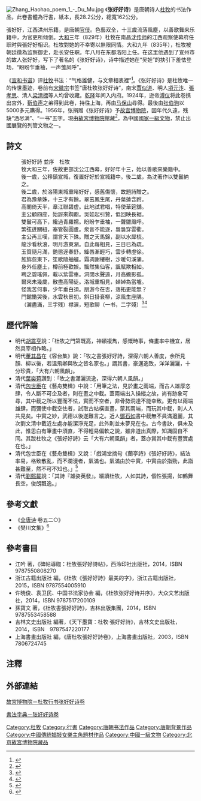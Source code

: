 [[File:Zhang_Haohao_poem_1_-_Du_Mu.jpg|thumb]]
《'''张好好诗'''》是唐朝诗人[[杜牧|杜牧]]的书法作品，此卷書體為行書，紙本，長28.2公分，總寬162公分。

張好好，江西洪州乐籍，是唐朝[[官伎|官伎]]。色藝双全，十三歲流落風塵，以善歌舞来乐籍中，为官吏所倾倒。[[大和_(唐朝)|大和]]三年（829年）杜牧在南昌[[沈传师|沈传师]]的江西观察使幕府任职时與張好好相识。杜牧對她的不幸寄以無限同情。大和九年（835年），杜牧被朝廷徵為监察御史，赴长安任职。年八月在东都洛阳上任。在这里他遇到了宣州市的故人张好好，写下了著名的《张好好诗》，诗中描述她在“吴娃”的扶引下羞怯登场，“盼盼乍垂袖，一声雏凤呼”。

《[[宣和书谱|宣和书谱]]》评[[杜牧|杜牧]]书法：“气格雄健，与文章相表裡”<ref>{{cite wikisource|title=宣和書譜|date=|wslanguage=zh|wslink=宣和書譜}}</ref>。《张好好诗》是杜牧唯一的传世墨迹，卷前有[[宋徽宗|宋徽宗]]书签“唐杜牧张好好诗”，南宋[[賈似道|賈似道]]、明人[[項元汴|項元汴]]、[[張孝思|張孝思]]、清人[[梁清標|梁清標]]等人均曾收藏。[[乾隆|乾隆]]年间入内府。1924年，逊帝[[溥仪|溥仪]]将此卷携出宫外，[[靳伯声|靳伯声]]之弟得到此卷，持往上海，再由[[马保山|马保山]]尋得。最後由[[张伯驹|张伯驹]]以5000多元購得。1956年，张捐赠《张好好诗》予[[故宫博物院|故宫博物院]]，因年代久遠，残缺“洒尽满”、“一书”五字。現由[[故宮博物院_(北京)|故宮博物院]]館藏<ref>{{Cite web |url=http://www.dpm.org.cn/collection/handwriting/234562.html |title=故宮博物院－杜牧行书《张好好诗卷》 |access-date=2017-07-30 |archive-date=2020-08-24 |archive-url=https://web.archive.org/web/20200824044306/https://www.dpm.org.cn/collection/handwriting/234562.html |dead-url=no }}</ref>，為中國[[國家一級文物|國家一級文物]]，禁止出國展覽的列管文物之一。

==詩文==
:張好好詩 並序　杜牧　
:牧大和三年，佐故吏部沈公江西幕，好好年十三，始以善歌來樂籍中。
:後一歲，公移鎮宣城，復置好好於宣城籍中。後二歲，為沈著作以雙鬟納之。
:後二歲，於洛陽東城重睹好好，感舊傷懷，故題詩贈之。
:君為豫章姝，十三才有餘。翠茁鳳生尾，丹葉蓮含跗。
:高閣倚天半，章江聯碧虚。此地試君唱，特使華筵舖。
:主公顧四座，始訝來踟躕。吳娃起引贊，低回映長裾。
:雙鬟可高下，纔過青羅襦。盼盼乍垂袖，一聲雛鳳呼。
:繁弦迸關紐，塞管裂圓蘆。衆音不能逐，裊裊穿雲衢。
:主公再三嘆，謂言天下殊。贈之天馬錦，副以水犀梳。
:龍沙看秋浪，明月游東湖。自此每相見，三日已為疏。
:玉質隨月滿，艷態逐春舒。絳唇漸輕巧，雲步轉虛徐。
:旌旆忽東下，笙歌隨舳艫。霜凋謝樓樹，沙暖句溪蒲。
:身外任塵土，樽前極歡娛。飄然集仙客，諷賦欺相如。
:聘之碧瑤佩，載以紫雲車。洞閉水聲遠，月高蟾影孤。
:爾來未幾歲，散盡高陽徒。洛城重相見，婥婥為當壚。
:怪我苦何事，少年垂白須。朋游今在否，落拓更能無？
:門館慟哭後，水雲秋景初。斜日掛衰柳，涼風生座隅。
:（灑盡滿，三字残）襟涙，短歌聊（一书，二字殘）<ref>{{cite wikisource|title=張好好詩|author=杜牧|date=|wslanguage=zh|wslink=張好好詩}}</ref><ref>{{cite wikisource|title=《全唐詩》卷五百二十|author=杜牧|date=|wslanguage=zh|wslink=御定全唐詩 (四庫全書本)/卷520}}</ref>

==歷代評論==
*明代[[胡震亨|胡震亨]]說：「杜牧之門第既高，神穎複雋，感慨時事，條畫率中機宜，居然具宰相作略。」
*明代[[董其昌|董其昌]]在《容台集》說：「牧之書張好好詩，深得六朝人善度，余所見顏、柳以後，若溫飛卿與牧之皆名家也。」謂其書，豪邁逸致，洋洋灑灑，十分珍貴，「大有六朝風韻」。
*清代[[葉奕苞|葉奕苞]]讚到：「牧之書瀟灑流逸，深得六朝人風韻。」
*清代[[包世臣|包世臣]]在《藝舟雙楫》中說：「用筆之法，見於畫之兩端，而古人雄厚恣肆，令人斷不可企及者，則在畫之中截。蓋兩端出入操縱之故，尚有跡象可尋，其中截之所以豐而不怯，實而不空者，非骨勢洞達不能幸致。更有以兩端雄肆，而彌使中截空怯者，試取古帖橫直畫，蒙其兩端，而玩其中截，則人人共見矣。中實之妙，武德以後遂難言之。近人[[鄧石如|鄧石如]]書中截無不員滿遒麗，其次劉文清中截近左處亦能潔淨充足，此外則並未夢見在也。古今書訣，俱未及此，惟思白有筆畫中須直，不得輕易偏軟之說，雖非道出真際，知識固自不同。其跋杜牧之《張好好詩》云「大有六朝風韻」者，蓋亦賞其中截有豐實處在也。」
*清代包世臣在《藝舟雙楫》又說：「戲鴻堂摘句《蘭亭詩》《張好好詩》，結法率易，格致散亂，而不瀾漫者，氣滿也。氣滿由於中實，中實由於指勁，此詣甚難至，然不可不知也。」<ref>{{cite wikisource|title=《藝舟雙楫》卷五|author=包世臣|date=|wslanguage=zh|wslink=藝舟雙楫/05}}</ref>
*清代[[劉熙載|劉熙載]]說：「其詩『雄姿英發』。細讀杜牧，人如其詩，個性張揚，如鶴舞長空，俊朗飄逸。」

==參考文獻==
*《[[全唐诗|全唐诗]]·卷五二○》
*《樊川文集》<ref>{{cite wikisource|title=《樊川文集》卷一|date=|wslanguage=zh|wslink=樊川文集 (四庫全書本)/卷01}}</ref>

==參考書目==
{{refbegin|2}}
*江吟 著，《碑帖導臨：杜牧張好好詩帖》，西泠印社出版社，2014，ISBN 9787550808270
*浙江古籍出版社 編，《杜牧《張好好詩》最美的字》，浙江古籍出版社，2015，ISBN 9787554005910
*许晓俊、袁卫民、中国书法家协会 編，《杜牧张好好诗并序》，大众文艺出版社，2014，ISBN 9787517200109
*孫寶文 著，《杜牧書張好好詩》，吉林出版集團，2014，ISBN 9787553458588
*吉林文史出版社 編著，《天下墨寶：杜牧‧張好好詩》，吉林文史出版社，2014，ISBN　9787547220177
*上海書畫出版社 編，《唐杜牧張好好詩卷》，上海書畫出版社，2003，ISBN 7806724745
{{refend}}

==注釋==
{{reflist|2}}

==外部連結==
[http://www.dpm.org.cn/collection/handwriting/234562.html 故宮博物院－杜牧行书张好好诗卷] 

[http://www.shufazidian.com/ziliao/41318.html 書法字典－张好好诗卷] 

[[Category:杜牧|Category:杜牧]]
[[Category:行書|Category:行書]]
[[Category:唐朝书法作品|Category:唐朝书法作品]]
[[Category:唐朝背景作品|Category:唐朝背景作品]]
[[Category:中國傳統娼妓女樂主角題材作品|Category:中國傳統娼妓女樂主角題材作品]]
[[Category:中國一級文物|Category:中國一級文物]]
[[Category:北京故宫博物院藏品|Category:北京故宫博物院藏品]]
